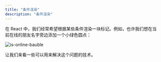 ```yaml
---
title: "条件渲染"
description: "条件渲染"
---
```


在 React 中，我们经常希望根据某些条件渲染一块标记。例如，也许我们想在当前在线的朋友名字旁边添加一个小绿色圆点：

![is-online-bauble](/react/is-online-bauble.png)

让我们来看一些可以用来解决这个问题的技术。
